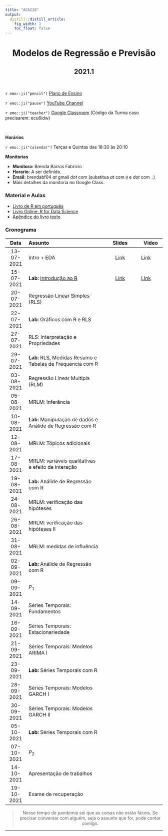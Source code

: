 ```yaml
---
title: "ACA228"
output:
  distill::distill_article: 
    fig_width: 1
    toc_float: false  
---
```


<center>

# Modelos de Regressão e Previsão

## 2021.1

</center>

</br>

`r emo::ji("pencil")` [Plano de Ensino](2021-1/Plano_ACA228_2021-1.pdf) 

`r emo::ji("pause")` [YouTube Channel](https://www.youtube.com/playlist?list=PLrqJCLOY0EkD6oErQRlAN6gkviRjvyVTj) 

`r emo::ji("teacher")` [Google Classroom](https://classroom.google.com/c/MzY5NTE4NzM0NjIy?cjc=ecu6idw)  (Código da Turma caso precisarem: ecu6idw)

</br>

**Horários**    

`r emo::ji("calendar")` Terças e Quintas das 18:30 às 20:10 


**Monitorias**

- **Monitora:** Brenda Barros Fabricio
- **Horario:** A ser definido.
- **Email:** brendabf04 _at_ gmail _dot_ com (substitua _at_ com `@` e _dot_ com `.`)
- Mais detalhes da monitoria no Google Class.


### **Material e Aulas**

- [Livro de R em português](http://leg.ufpr.br/Rpira/Rpira.pdf) 
- [Livro Online: R for Data Science](https://r4ds.had.co.nz) 
- [Apêndice do livro texto](MRP/Apendice_Livro.pdf) 


### **Cronograma**


| Data  | Assunto                | Slides      | Video |
|:-----:|:-----------------------|:----------:|--------|
| 13-07-2021     | Intro + EDA  | [Link](https://ctruciosm.github.io/ACA-228/ACA228_01) | [Link](https://youtu.be/9hag-Be7E7A)  | 
| 15-07-2021     | **Lab:** [Introdução ao R](https://ctruciosm.github.io/ACA-228/LabR_01)  | [Link](2021-1/LabR_01.pdf)  | [Link](https://youtu.be/zbsk2on-evc)  | 
| 20-07-2021     | Regressão Linear Simples (RLS)   |  |   | 
| 22-07-2021     | **Lab:** Gráficos com R e RLS |  |   | 
| 27-07-2021     | RLS: Interpretação e Propriedades  |  |   | 
| 29-07-2021     | **Lab:** RLS, Medidas Resumo e Tabelas de Frequencia com R |  |   | 
| 03-08-2021     | Regressão Linear Multipla (RLM)  |  |   | 
| 05-08-2021     | MRLM: Inferência  |  |   | 
| 10-08-2021     | **Lab:** Manipulação de dados e Análide de Regressão com R  |  |   |
| 12-08-2021     | MRLM: Tópicos adicionais   |  |   | 
| 17-08-2021     | MRLM: variáveis qualitativas e efeito de interação |  |   | 
| 19-08-2021     | **Lab:** Análide de Regressão com R  |  |   | 
| 24-08-2021     | MRLM: verificação das hipóteses  |  |   | 
| 26-08-2021     | MRLM: verificação das hipóteses II  |  |   | 
| 31-08-2021     | MRLM: medidas de influência  |  |   | 
| 02-09-2021     | **Lab:** Análide de Regressão com R |  |   | 
| 09-09-2021     | $P_1$ |  |   | 
| 14-09-2021     | Séries Temporais: Fundamentos   |  |   | 
| 16-09-2021     | Séries Temporais: Estacionariedade  |  |   | 
| 21-09-2021     | Séries Temporais: Modelos ARIMA I |  |   | 
| 23-09-2021     | **Lab:** Séries Temporais com R |  |   | 
| 28-09-2021     | Séries Temporais: Modelos GARCH I |    |   | 
| 30-09-2021     | Séries Temporais: Modelos GARCH II |  |   | 
| 05-10-2021     | **Lab:** Séries Temporais com R|  |   | 
| 07-10-2021     | $P_2$ |  |   | 
| 14-10-2021     | Apresentação de trabalhos |  |   | 
| 19-10-2021     | Exame de recuperação |  |   | 


<center>

> Nesse tempo de pandemia sei que as coisas não estão fáceis. Se precisar conversar com alguém, seja o assunto que for,  pode contar comigo. 

</center>



---- 